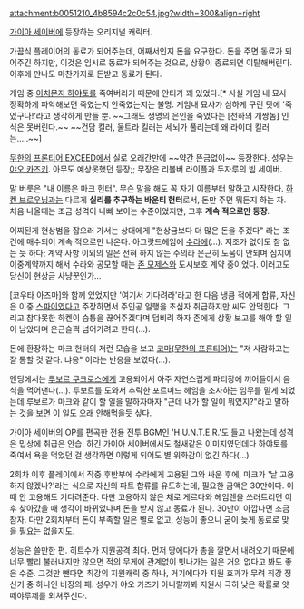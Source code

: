 attachment:b0051210_4b8594c2c0c54.jpg?width=300&align=right

[[가이아 세이버]]에 등장하는 오리지널 캐릭터.

가끔식 플레이어의 동료가 되어주는데, 어째서인지 돈을 요구한다. 돈을 주면 동료가 되어주긴 하지만, 이것은 임시로 동료가 되어주는 것으로, 상황이 종료되면 이탈해버린다. 이후에 만나도 마찬가지로 돈받고 동료가 된다.

게임 중 [[이치몬지 하야토]]를 죽여버리기 때문에 안티가 꽤 있었다.[* 사실 게임 내 묘사 정확하게 파악해보면 죽였는지 안죽였는지는 불명. 게임내 묘사가 심하게 구린 탓에 '죽였구나!'라고 생각하게 만들 뿐. ~~그래도 생명의 은인을 죽였다는 [천하의 개쌍놈] 인식은 못버린다.~~ ~~건담 킬러, 울트라 킬러는 세뇌가 풀리는데 왜 라이더 킬러는.....~~]

[[무한의 프론티어 EXCEED]]에서 실로 오래간만에 ~~약간 뜬금없이~~ 등장한다. 성우는 [[야오 카즈키]]. 아무도 예상못했던 등장;; 무장은 리볼버 라이플과 두자루의 빔 세이버.

말 버릇은 "내 이름은 마크 헌터". 무슨 말을 해도 꼭 자기 이름부터 말하고 시작한다. [[하켄 브로우닝]]과는 다르게 '''실리를 추구하는 바운티 헌터'''로서, 돈만 주면 뭐든지 하는 자. 처음 나올때는 조금 성격이 나빠 보이는 수준이었지만, 그후 '''계속 적으로만 등장'''.

어찌된게 현상범을 잡으러 가서는 상대에게 "현상금보다 더 많은 돈을 주겠다" 라는 조건에 매수되어 계속 적으로만 나온다. 아그랏드헤임에 [[수라]]에(…). 지조가 없어도 참 없는 듯 하다; 계약 사항 이외의 일은 전혀 하지 않는 주의라 은근히 도움이 안되며 심지어 이중계약까지 해서 수라와 공모할 때는 [[존 모제스]]와 도시보호 계약 중이었다. 이러고도 당신이 현상금 사냥꾼인가...

[코우타 아즈마]와 함께 있었지만 '여기서 기다려라'라고 한 다음 냉큼 적에게 합류, 자신은 이중 [[스파이]]였다고 주장하면서 주인공 일행을 초심자 취급하지만 씨도 안먹힌다. 그리고 참다못한 하켄이 숨통을 끊어주겠다며 덤비려 하자 존에게 상황 보고를 해야 할 일이 남았다며 은근슬쩍 넘어가려고 한다(…).

돈에 환장하는 마크 헌터의 저런 모습을 보고 [[코마(무한의 프론티어)]]는 "저 사람하고는 잘 통할 것 같다. 냐옹" 이라는 반응을 보였다(…).

엔딩에서는 [[루보르 쿠크로스]]에게 고용되어서 아주 자연스럽게 파티장에 끼어들어서 음식을 먹어댄다(…). 루보르를 도와서 추락한 포르미드 헤임을 조사하는 임무를 맡게 되었는데 루보르가 마크와 같이 할 일을 말하자마자 "근데 내가 할 일이 뭐였지?"라고 말하는 것을 보면 이 일도 오래 안해먹을듯 싶다.

가이아 세이버의 OP를 편곡한 전용 전투 BGM인 'H.U.N.T.E.R.'도 들고 나왔는데 성격은 밉상에 취급은 안습. 하긴 가이아 세이버에서도 철새같은 이미지였던데다 하야토를 죽여서 욕을 먹었던 걸 생각하면 이렇게 되어도 별 위화감이 없긴 하다(...)

2회차 이후 플레이에서 작중 후반부에 수라에게 고용된 그와 싸운 후에, 마크가 '날 고용하지 않겠나?'라는 식으로 자신의 파트 합류를 유도하는데, 필요한 금액은 30만이다. 이때 안 고용해도 기다려준다. 다만 고용하지 않은 채로 게르다와 헤임렌을 쓰러트리면 이후 찾아갔을 때 생각이 바뀌었다며 돈을 받지 않고 동료가 된다. 30만이 아깝다면 조금 참자. 다만 2회차부터 돈이 부족할 일은 별로 없고, 성능이 좋으니 굳이 늦게 동료로 맞을 필요는 없을지도.

성능은 쓸만한 편. 히트수가 지원공격 최다. 먼저 땅에다가 총을 깔면서 내려오기 때문에 너무 빨리 불러내지만 않으면 적의 무게에 관계없이 빗나가는 일은 거의 없다고 봐도 좋은 수준. 그것만 뺀다면 최강의 지원캐릭 중 하나, 거기에다가 지원 효과가 무려 최강 정신기 중 하나인 비장의 패. 성우가 야오 카즈키 아니랄까봐 지원시 극히 낮은 확률로 얏떼야루제를 외쳐주신다.
